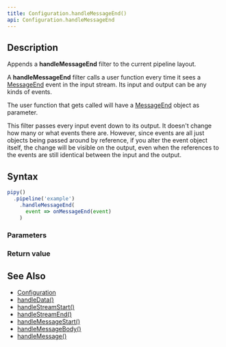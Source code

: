 ```yaml
---
title: Configuration.handleMessageEnd()
api: Configuration.handleMessageEnd
---
```


## Description

Appends a **handleMessageEnd** filter to the current pipeline layout.

A **handleMessageEnd** filter calls a user function every time it sees a [MessageEnd](/reference/api/MessageEnd) event in the input stream. Its input and output can be any kinds of events.

<FilterDiagram
  name="handleMessageEnd"
  input="Event"
  output="Event"
/>

The user function that gets called will have a [MessageEnd](/reference/api/MessageEnd) object as parameter.

This filter passes every input event down to its output. It doesn't change how many or what events there are. However, since events are all just objects being passed around by reference, if you alter the event object itself, the change will be visible on the output, even when the references to the events are still identical between the input and the output.

## Syntax

``` js
pipy()
  .pipeline('example')
    .handleMessageEnd(
      event => onMessageEnd(event)
    )
```

### Parameters

<Parameters/>

### Return value

<ReturnValue/>

## See Also

* [Configuration](/reference/api/Configuration)
* [handleData()](/reference/api/Configuration/handleData)
* [handleStreamStart()](/reference/api/Configuration/handleStreamStart)
* [handleStreamEnd()](/reference/api/Configuration/handleStreamEnd)
* [handleMessageStart()](/reference/api/Configuration/handleMessageStart)
* [handleMessageBody()](/reference/api/Configuration/handleMessageBody)
* [handleMessage()](/reference/api/Configuration/handleMessage)
